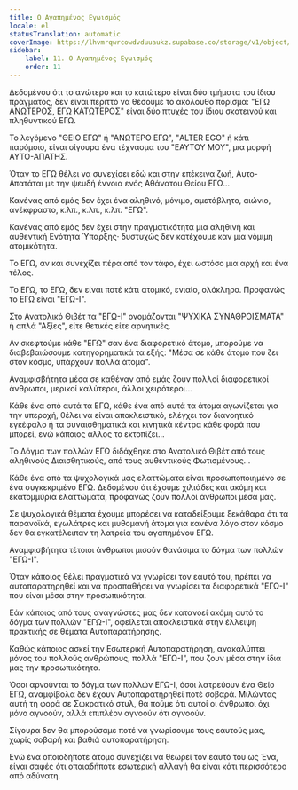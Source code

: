 ```yaml
---
title: Ο Αγαπημένος Εγωισμός
locale: el
statusTranslation: automatic
coverImage: https://lhvmrqwrcowdvduuaukz.supabase.co/storage/v1/object/public/strapi-uploads/small_cover-tratado-de-psicologia-revolucionaria.webp-5e15e1cec4e0ebebcde5d7fc7565d8fd.webp
sidebar:
    label: 11. Ο Αγαπημένος Εγωισμός
    order: 11
---
```

Δεδομένου ότι το ανώτερο και το κατώτερο είναι δύο τμήματα του ίδιου πράγματος, δεν είναι περιττό να θέσουμε το ακόλουθο πόρισμα: "ΕΓΩ ΑΝΩΤΕΡΟΣ, ΕΓΩ ΚΑΤΩΤΕΡΟΣ" είναι δύο πτυχές του ίδιου σκοτεινού και πληθυντικού ΕΓΩ.

Το λεγόμενο "ΘΕΙΟ ΕΓΩ" ή "ΑΝΩΤΕΡΟ ΕΓΩ", "ALTER EGO" ή κάτι παρόμοιο, είναι σίγουρα ένα τέχνασμα του "ΕΑΥΤΟΥ ΜΟΥ", μια μορφή ΑΥΤΟ-ΑΠΑΤΗΣ.

Όταν το ΕΓΩ θέλει να συνεχίσει εδώ και στην επέκεινα ζωή, Αυτο-Απατάται με την ψευδή έννοια ενός Αθάνατου Θείου ΕΓΩ...

Κανένας από εμάς δεν έχει ένα αληθινό, μόνιμο, αμετάβλητο, αιώνιο, ανέκφραστο, κ.λπ., κ.λπ., κ.λπ. "ΕΓΩ".

Κανένας από εμάς δεν έχει στην πραγματικότητα μια αληθινή και αυθεντική Ενότητα Ύπαρξης· δυστυχώς δεν κατέχουμε καν μια νόμιμη ατομικότητα.

Το ΕΓΩ, αν και συνεχίζει πέρα ​​από τον τάφο, έχει ωστόσο μια αρχή και ένα τέλος.

Το ΕΓΩ, το ΕΓΩ, δεν είναι ποτέ κάτι ατομικό, ενιαίο, ολόκληρο. Προφανώς το ΕΓΩ είναι "ΕΓΩ-Ι".

Στο Ανατολικό Θιβέτ τα "ΕΓΩ-Ι" ονομάζονται "ΨΥΧΙΚΑ ΣΥΝΑΘΡΟΙΣΜΑΤΑ" ή απλά "Αξίες", είτε θετικές είτε αρνητικές.

Αν σκεφτούμε κάθε "ΕΓΩ" σαν ένα διαφορετικό άτομο, μπορούμε να διαβεβαιώσουμε κατηγορηματικά τα εξής: "Μέσα σε κάθε άτομο που ζει στον κόσμο, υπάρχουν πολλά άτομα".

Αναμφισβήτητα μέσα σε καθέναν από εμάς ζουν πολλοί διαφορετικοί άνθρωποι, μερικοί καλύτεροι, άλλοι χειρότεροι...

Κάθε ένα από αυτά τα ΕΓΩ, κάθε ένα από αυτά τα άτομα αγωνίζεται για την υπεροχή, θέλει να είναι αποκλειστικό, ελέγχει τον διανοητικό εγκέφαλο ή τα συναισθηματικά και κινητικά κέντρα κάθε φορά που μπορεί, ενώ κάποιος άλλος το εκτοπίζει...

Το Δόγμα των πολλών ΕΓΩ διδάχθηκε στο Ανατολικό Θιβέτ από τους αληθινούς Διαισθητικούς, από τους αυθεντικούς Φωτισμένους...

Κάθε ένα από τα ψυχολογικά μας ελαττώματα είναι προσωποποιημένο σε ένα συγκεκριμένο ΕΓΩ. Δεδομένου ότι έχουμε χιλιάδες και ακόμη και εκατομμύρια ελαττώματα, προφανώς ζουν πολλοί άνθρωποι μέσα μας.

Σε ψυχολογικά θέματα έχουμε μπορέσει να καταδείξουμε ξεκάθαρα ότι τα παρανοϊκά, εγωλάτρες και μυθομανή άτομα για κανένα λόγο στον κόσμο δεν θα εγκατέλειπαν τη λατρεία του αγαπημένου ΕΓΩ.

Αναμφισβήτητα τέτοιοι άνθρωποι μισούν θανάσιμα το δόγμα των πολλών "ΕΓΩ-Ι".

Όταν κάποιος θέλει πραγματικά να γνωρίσει τον εαυτό του, πρέπει να αυτοπαρατηρηθεί και να προσπαθήσει να γνωρίσει τα διαφορετικά "ΕΓΩ-Ι" που είναι μέσα στην προσωπικότητα.

Εάν κάποιος από τους αναγνώστες μας δεν κατανοεί ακόμη αυτό το δόγμα των πολλών "ΕΓΩ-Ι", οφείλεται αποκλειστικά στην έλλειψη πρακτικής σε θέματα Αυτοπαρατήρησης.

Καθώς κάποιος ασκεί την Εσωτερική Αυτοπαρατήρηση, ανακαλύπτει μόνος του πολλούς ανθρώπους, πολλά "ΕΓΩ-Ι", που ζουν μέσα στην ίδια μας την προσωπικότητα.

Όσοι αρνούνται το δόγμα των πολλών ΕΓΩ-Ι, όσοι λατρεύουν ένα Θείο ΕΓΩ, αναμφίβολα δεν έχουν Αυτοπαρατηρηθεί ποτέ σοβαρά. Μιλώντας αυτή τη φορά σε Σωκρατικό στυλ, θα πούμε ότι αυτοί οι άνθρωποι όχι μόνο αγνοούν, αλλά επιπλέον αγνοούν ότι αγνοούν.

Σίγουρα δεν θα μπορούσαμε ποτέ να γνωρίσουμε τους εαυτούς μας, χωρίς σοβαρή και βαθιά αυτοπαρατήρηση.

Ενώ ένα οποιοδήποτε άτομο συνεχίζει να θεωρεί τον εαυτό του ως Ένα, είναι σαφές ότι οποιαδήποτε εσωτερική αλλαγή θα είναι κάτι περισσότερο από αδύνατη.


